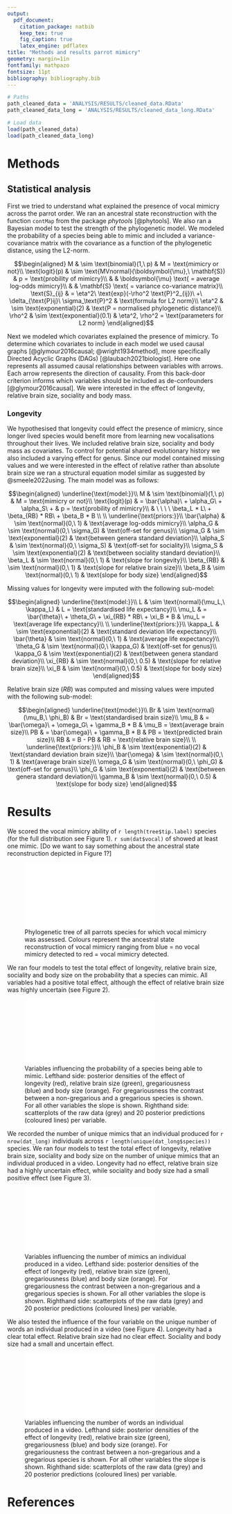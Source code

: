 ```yaml
---
output: 
  pdf_document:
    citation_package: natbib
    keep_tex: true
    fig_caption: true
    latex_engine: pdflatex
title: "Methods and results parrot mimicry"
geometry: margin=1in
fontfamily: mathpazo
fontsize: 11pt
bibliography: bibliography.bib
---
```


```r
# Paths
path_cleaned_data = 'ANALYSIS/RESULTS/cleaned_data.RData'
path_cleaned_data_long = 'ANALYSIS/RESULTS/cleaned_data_long.RData'

# Load data
load(path_cleaned_data)
load(path_cleaned_data_long)
```

# Methods

## Statistical analysis

First we tried to understand what explained the presence of vocal mimicry across the parrot order. We ran an ancestral state reconstruction with the function `contMap` from the package *phytools* [@phytools]. We also ran a Bayesian model to test the strength of the phylogenetic model. We modeled the probability of a species being able to mimic and included a variance-covariance matrix with the covariance as a function of the phylogenetic distance, using the L2-norm.

$$\begin{aligned}
M & \sim \text{binomial}(1,\ p) & M = \text{mimicry or not}\\
\text{logit}(p) & \sim \text{MVnormal}(\boldsymbol{\mu},\ \mathbf{S}) & p = \text{probility of mimicry}\\
& & \boldsymbol{\mu} \text{ = average log-odds mimicry}\\
& & \mathbf{S} \text{ = variance co-variance matrix}\\
\text{S}_{ij} & = \eta^2\ \text{exp}(-\rho^2 \text{P}^2_{ij})\ +\ \delta_{\text{P}ij}\ \sigma_\text{P}^2 & \text{formula for L2 norm}\\
\eta^2 & \sim \text{exponential}(2) & \text{P = normalised phylogenetic distance}\\
\rho^2 & \sim \text{exponential}(0.1) & \eta^2, \rho^2 = \text{parameters for L2 norm}
\end{aligned}$$

Next we modeled which covariates explained the presence of mimicry. To determine which covariates to include in each model we used causal graphs [@glymour2016causal; @wright1934method], more specifically Directed Acyclic Graphs (DAGs) [@laubach2021biologist]. Here one represents all assumed causal relationships between variables with arrows. Each arrow represents the direction of causality. From this back-door criterion informs which variables should be included as de-confounders [@glymour2016causal]. We were interested in the effect of longevity, relative brain size, sociality and body mass. 

### Longevity

We hypothesised that longevity could effect the presence of mimicry, since longer lived species would benefit more from learning new vocalisations throughout their lives. We included relative brain size, sociality and body mass as covariates. To control for potential shared evolutionary history we also included a varying effect for genus. Since our model contained missing values and we were interested in the effect of relative rather than absolute brain size we ran a structural equation model similar as suggested by @smeele2022using. The main model was as follows:

$$\begin{aligned}
\underline{\text{model:}}\\
M & \sim \text{binomial}(1,\ p) & M = \text{mimicry or not}\\
\text{logit}(p) & = \bar{\alpha}\ + \alpha_G\ + \alpha_S\ + & p = \text{probility of mimicry}\\
& \ \ \ \ \beta_L * L\ + \beta_{RB} * RB\ + \beta_B * B \\
\\
\underline{\text{priors:}}\\
\bar{\alpha} & \sim \text{normal}(0,\ 1) & \text{average log-odds mimicry}\\
\alpha_G & \sim \text{normal}(0,\ \sigma_G) & \text{off-set for genus}\\
\sigma_G & \sim \text{exponential}(2) & \text{between genera standard deviation}\\
\alpha_S & \sim \text{normal}(0,\ \sigma_S) & \text{off-set for sociality}\\
\sigma_S & \sim \text{exponential}(2) & \text{between sociality standard deviation}\\
\beta_L & \sim \text{normal}(0,\ 1) & \text{slope for longevity}\\
\beta_{RB} & \sim \text{normal}(0,\ 1) & \text{slope for relative brain size}\\
\beta_B & \sim \text{normal}(0,\ 1) & \text{slope for body size}
\end{aligned}$$

Missing values for longevity were imputed with the following sub-model:

$$\begin{aligned}
\underline{\text{model:}}\\
L & \sim \text{normal}(\mu_L,\ \kappa_L) & L = \text{standardised life expectancy}\\
\mu_L & = \bar{\theta}\ + \theta_G\ + \xi_{RB} * RB\ + \xi_B * B & \mu_L = \text{average life expectancy}\\
\\
\underline{\text{priors:}}\\
\kappa_L & \sim \text{exponential}(2) & \text{standard deviation life expectancy}\\
\bar{\theta} & \sim \text{normal}(0,\ 1) & \text{average life expectancy}\\
\theta_G & \sim \text{normal}(0,\ \kappa_G) & \text{off-set for genus}\\
\kappa_G & \sim \text{exponential}(2) & \text{between genera standard deviation}\\
\xi_{RB} & \sim \text{normal}(0,\ 0.5) & \text{slope for relative brain size}\\
\xi_B & \sim \text{normal}(0,\ 0.5) & \text{slope for body size}
\end{aligned}$$

Relative brain size ($RB$) was computed and missing values were imputed with the following sub-model:

$$\begin{aligned}
\underline{\text{model:}}\\
Br & \sim \text{normal}(\mu_B,\ \phi_B) & Br = \text{standardised brain size}\\
\mu_B & = \bar{\omega}\ + \omega_G\ + \gamma_B * B & \mu_B = \text{average brain size}\\
PB & = \bar{\omega}\ + \gamma_B * B & PB = \text{predicted brain size}\\
RB & = B - PB & RB = \text{relative brain size}\\
\\
\underline{\text{priors:}}\\
\phi_B & \sim \text{exponential}(2) & \text{standard deviation brain size}\\
\bar{\omega} & \sim \text{normal}(0,\ 1) & \text{average brain size}\\
\omega_G & \sim \text{normal}(0,\ \phi_G) & \text{off-set for genus}\\
\phi_G & \sim \text{exponential}(2) & \text{between genera standard deviation}\\
\gamma_B & \sim \text{normal}(0,\ 0.5) & \text{slope for body size}
\end{aligned}$$

# Results

We scored the vocal mimicry ability of `r length(tree$tip.label)` species (for the full distribution see Figure 1). `r sum(dat$vocal)` of showed at least one mimic. [Do we want to say something about the ancestral state reconstruction depicted in Figure 1?]

![Phylogenetic tree of all parrots species for which vocal mimicry was assessed. Colours represent the ancestral state reconstruction of vocal mimicry ranging from blue = no vocal mimicry detected to red = vocal mimicry detected.](/Users/ssmeele/ownCloud/Simeon/MPI%20AB/Side%20projects/Parrort%20mimicry/parrot_mimicry/ANALYSIS/RESULTS/tree%20mimicry%20or%20not.pdf)

We ran four models to test the total effect of longevity, relative brain size, sociality and body size on the probability that a species can mimic. All variables had a positive total effect, although the effect of relative brain size was highly uncertain (see Figure 2). 

![Variables influencing the probability of a species being able to mimic. Lefthand side: posterior densities of the effect of longevity (red), relative brain size (green), gregariousness (blue) and body size (orange). For gregariousness the contrast between a non-gregarious and a gregarious species is shown. For all other variables the slope is shown. Righthand side: scatterplots of the raw data (grey) and 20 posterior predictions (coloured lines) per variable. ](/Users/ssmeele/ownCloud/Simeon/MPI AB/Side projects/Parrort mimicry/parrot_mimicry/ANALYSIS/RESULTS/results presence mimicry - icons.pdf)

We recorded the number of unique mimics that an individual produced for `r nrow(dat_long)` individuals across `r length(unique(dat_long$species))` species. We ran four models to test the total effect of longevity, relative brain size, sociality and body size on the number of unique mimics that an individual produced in a video. Longevity had no effect, relative brain size had a highly uncertain effect, while sociality and body size had a small positive effect (see Figure 3). 

![Variables influencing the number of mimics an individual produced in a video. Lefthand side: posterior densities of the effect of longevity (red), relative brain size (green), gregariousness (blue) and body size (orange). For gregariousness the contrast between a non-gregarious and a gregarious species is shown. For all other variables the slope is shown. Righthand side: scatterplots of the raw data (grey) and 20 posterior predictions (coloured lines) per variable. ](/Users/ssmeele/ownCloud/Simeon/MPI AB/Side projects/Parrort mimicry/parrot_mimicry/ANALYSIS/RESULTS/results number of unique mimics - icons.pdf)

We also tested the influence of the four variable on the unique number of words an individual produced in a video (see Figure 4). Longevity had a clear total effect. Relative brain size had no clear effect. Sociality and body size had a small and uncertain effect. 

![Variables influencing the number of words an individual produced in a video. Lefthand side: posterior densities of the effect of longevity (red), relative brain size (green), gregariousness (blue) and body size (orange). For gregariousness the contrast between a non-gregarious and a gregarious species is shown. For all other variables the slope is shown. Righthand side: scatterplots of the raw data (grey) and 20 posterior predictions (coloured lines) per variable. ](/Users/ssmeele/ownCloud/Simeon/MPI AB/Side projects/Parrort mimicry/parrot_mimicry/ANALYSIS/RESULTS/results number of unique words - icons.pdf)

\pagebreak
# References
